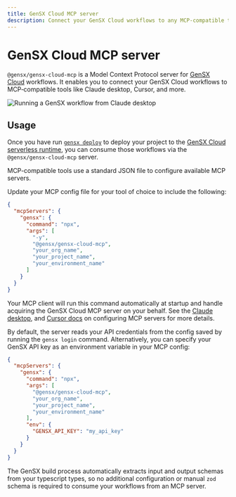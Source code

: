```yaml
---
title: GenSX Cloud MCP server
description: Connect your GenSX Cloud workflows to any MCP-compatible tools.
---
```


# GenSX Cloud MCP server

`@gensx/gensx-cloud-mcp` is a Model Context Protocol server for [GenSX Cloud](/docs/cloud) workflows. It enables you to connect your GenSX Cloud workflows to MCP‑compatible tools like Claude desktop, Cursor, and more.

![Running a GenSX workflow from Claude desktop](/cloud/claude-desktop.png)

## Usage

Once you have run [`gensx deploy`](/docs/cli-reference/deploy) to deploy your project to the [GenSX Cloud serverless runtime](/docs/cloud/serverless-deployments), you can consume those workflows via the `@gensx/gensx-cloud-mcp` server.

MCP-compatible tools use a standard JSON file to configure available MCP servers.

Update your MCP config file for your tool of choice to include the following:

```json
{
  "mcpServers": {
    "gensx": {
      "command": "npx",
      "args": [
        "-y",
        "@gensx/gensx-cloud-mcp",
        "your_org_name",
        "your_project_name",
        "your_environment_name"
      ]
    }
  }
}
```

Your MCP client will run this command automatically at startup and handle acquiring the GenSX Cloud MCP server on your behalf. See the [Claude desktop](https://modelcontextprotocol.io/quickstart/user), and [Cursor docs](https://docs.cursor.com/context/model-context-protocol) on configuring MCP servers for more details.

By default, the server reads your API credentials from the config saved by running the `gensx login` command. Alternatively, you can specify your GenSX API key as an environment variable in your MCP config:

```json
{
  "mcpServers": {
    "gensx": {
      "command": "npx",
      "args": [
        "@gensx/gensx-cloud-mcp",
        "your_org_name",
        "your_project_name",
        "your_environment_name"
      ],
      "env": {
        "GENSX_API_KEY": "my_api_key"
      }
    }
  }
}
```

The GenSX build process automatically extracts input and output schemas from your typescript types, so no additional configuration or manual `zod` schema is required to consume your workflows from an MCP server.
